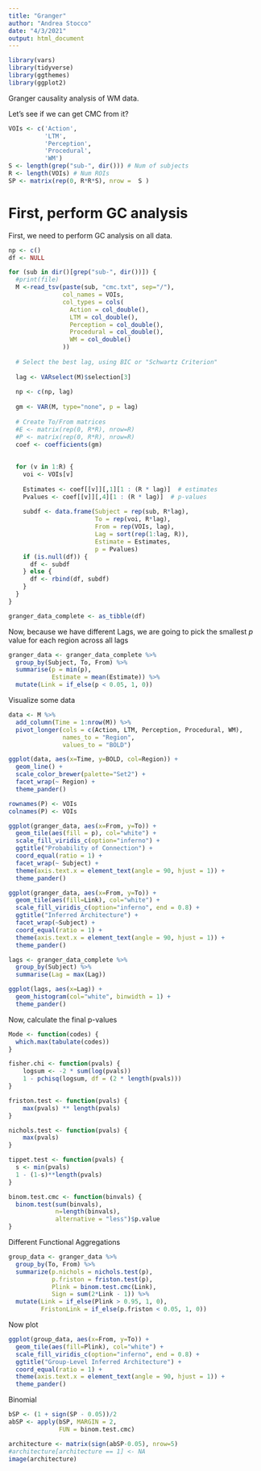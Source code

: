 ```yaml
---
title: "Granger"
author: "Andrea Stocco"
date: "4/3/2021"
output: html_document
---
```


```r
library(vars)
library(tidyverse)
library(ggthemes)
library(ggplot2)
```

Granger causality analysis of WM data.

Let's see if we can get CMC from it?

```r
VOIs <- c('Action', 
          'LTM', 
          'Perception', 
          'Procedural', 
          'WM')
S <- length(grep("sub-", dir())) # Num of subjects
R <- length(VOIs) # Num ROIs
SP <- matrix(rep(0, R*R*S), nrow =  S )
```

# First, perform GC analysis

First, we need to perform GC analysis on all data.

```r
np <- c()
df <- NULL

for (sub in dir()[grep("sub-", dir())]) {
  #print(file)
  M <-read_tsv(paste(sub, "cmc.txt", sep="/"), 
               col_names = VOIs, 
               col_types = cols(
                 Action = col_double(),
                 LTM = col_double(),
                 Perception = col_double(),
                 Procedural = col_double(),
                 WM = col_double()
               ))
  
  # Select the best lag, using BIC or "Schwartz Criterion"
  
  lag <- VARselect(M)$selection[3]
  
  np <- c(np, lag)
  
  gm <- VAR(M, type="none", p = lag)
  
  # Create To/From matrices
  #E <- matrix(rep(0, R*R), nrow=R)
  #P <- matrix(rep(0, R*R), nrow=R)
  coef <- coefficients(gm)
  
  
  for (v in 1:R) {
    voi <- VOIs[v]
    
    Estimates <- coef[[v]][,1][1 : (R * lag)]  # estimates
    Pvalues <- coef[[v]][,4][1 : (R * lag)]  # p-values
    
    subdf <- data.frame(Subject = rep(sub, R*lag),
                        To = rep(voi, R*lag),
                        From = rep(VOIs, lag),
                        Lag = sort(rep(1:lag, R)),
                        Estimate = Estimates,
                        p = Pvalues)
    if (is.null(df)) {
      df <- subdf
    } else {
      df <- rbind(df, subdf)
    }
  }
}

granger_data_complete <- as_tibble(df)
```

Now, because we have different Lags, we are going to pick the smallest _p_ value for each region across all lags

```r

granger_data <- granger_data_complete %>%
  group_by(Subject, To, From) %>%
  summarise(p = min(p),
            Estimate = mean(Estimate)) %>%
  mutate(Link = if_else(p < 0.05, 1, 0))
```
Visualize some data

```r

data <- M %>%
  add_column(Time = 1:nrow(M)) %>%
  pivot_longer(cols = c(Action, LTM, Perception, Procedural, WM),
               names_to = "Region",
               values_to = "BOLD")

ggplot(data, aes(x=Time, y=BOLD, col=Region)) +
  geom_line() +
  scale_color_brewer(palette="Set2") +
  facet_wrap(~ Region) +
  theme_pander()

rownames(P) <- VOIs
colnames(P) <- VOIs
```

```r
ggplot(granger_data, aes(x=From, y=To)) +
  geom_tile(aes(fill = p), col="white") +
  scale_fill_viridis_c(option="inferno") +
  ggtitle("Probability of Connection") +
  coord_equal(ratio = 1) +
  facet_wrap(~ Subject) +
  theme(axis.text.x = element_text(angle = 90, hjust = 1)) +
  theme_pander() 

ggplot(granger_data, aes(x=From, y=To)) +
  geom_tile(aes(fill=Link), col="white") +
  scale_fill_viridis_c(option="inferno", end = 0.8) +
  ggtitle("Inferred Architecture") +
  facet_wrap(~Subject) +
  coord_equal(ratio = 1) +
  theme(axis.text.x = element_text(angle = 90, hjust = 1)) +
  theme_pander() 
```

```r
lags <- granger_data_complete %>%
  group_by(Subject) %>%
  summarise(Lag = max(Lag))

ggplot(lags, aes(x=Lag)) +
  geom_histogram(col="white", binwidth = 1) +
  theme_pander()
```

Now, calculate the final p-values
```r

Mode <- function(codes) {
  which.max(tabulate(codes))
}

fisher.chi <- function(pvals) {
    logsum <- -2 * sum(log(pvals))
    1 - pchisq(logsum, df = (2 * length(pvals)))
}

friston.test <- function(pvals) {
    max(pvals) ** length(pvals)
}

nichols.test <- function(pvals) {
    max(pvals)
}

tippet.test <- function(pvals) {
  s <- min(pvals)
  1 - (1-s)**length(pvals)
}

binom.test.cmc <- function(binvals) {
  binom.test(sum(binvals), 
             n=length(binvals),
             alternative = "less")$p.value
}
```

Different Functional Aggregations

```r
group_data <- granger_data %>%
  group_by(To, From) %>%
  summarize(p.nichols = nichols.test(p),
            p.friston = friston.test(p),
            Plink = binom.test.cmc(Link),
            Sign = sum(2*Link - 1)) %>%
  mutate(Link = if_else(Plink > 0.95, 1, 0),
         FristonLink = if_else(p.friston < 0.05, 1, 0))
```

Now plot

```r
ggplot(group_data, aes(x=From, y=To)) +
  geom_tile(aes(fill=Plink), col="white") +
  scale_fill_viridis_c(option="inferno", end = 0.8) +
  ggtitle("Group-Level Inferred Architecture") +
  coord_equal(ratio = 1) +
  theme(axis.text.x = element_text(angle = 90, hjust = 1)) +
  theme_pander() 
```


Binomial
```r


bSP <- (1 + sign(SP - 0.05))/2
abSP <- apply(bSP, MARGIN = 2, 
              FUN = binom.test.cmc)

architecture <- matrix(sign(abSP-0.05), nrow=5)
#architecture[architecture == 1] <- NA
image(architecture)
```
